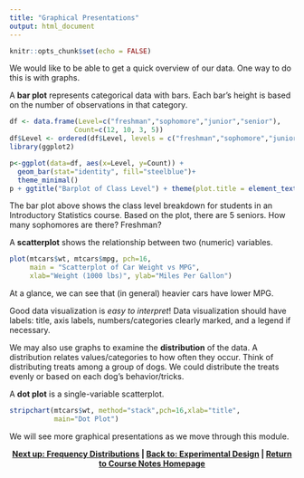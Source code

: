 ```yaml
---
title: "Graphical Presentations"
output: html_document
---
```


```r
knitr::opts_chunk$set(echo = FALSE)
```

We would like to be able to get a quick overview of our data. One way to do this is with graphs.

A **bar plot** represents categorical data with bars. Each bar's height is based on the number of observations in that category.

```r
df <- data.frame(Level=c("freshman","sophomore","junior","senior"),
                Count=c(12, 10, 3, 5))
df$Level <- ordered(df$Level, levels = c("freshman","sophomore","junior","senior"))
library(ggplot2)
```

```r
p<-ggplot(data=df, aes(x=Level, y=Count)) +
  geom_bar(stat="identity", fill="steelblue")+
  theme_minimal()
p + ggtitle("Barplot of Class Level") + theme(plot.title = element_text(hjust = 0.5))
```

The bar plot above shows the class level breakdown for students in an Introductory Statistics course. Based on the plot, there are 5 seniors. How many sophomores are there? Freshman?

A **scatterplot** shows the relationship between two (numeric) variables.

```r
plot(mtcars$wt, mtcars$mpg, pch=16,
     main = "Scatterplot of Car Weight vs MPG",
     xlab="Weight (1000 lbs)", ylab="Miles Per Gallon")
```

At a glance, we can see that (in general) heavier cars have lower MPG.

Good data visualization is *easy to interpret*! Data visualization should have labels: title, axis labels, numbers/categories clearly marked, and a legend if necessary. 

We may also use graphs to examine the **distribution** of the data. A distribution relates values/categories to how often they occur. Think of distributing treats among a group of dogs. We could distribute the treats evenly or based on each dog's behavior/tricks.

A **dot plot** is a single-variable scatterplot.

```r
stripchart(mtcars$wt, method="stack",pch=16,xlab="title",
           main="Dot Plot")
```

We will see more graphical presentations as we move through this module. 

<center><b><a href="https://lgpcappiello.github.io/teaching/IntroStats/descriptives/frequency.html">Next up: Frequency Distributions</a> | <a href="https://lgpcappiello.github.io/teaching/IntroStats/descriptives/design.html">Back to: Experimental Design</a> | <a href="https://lgpcappiello.github.io/teaching/IntroStats">Return to Course Notes Homepage</a></center></b>
